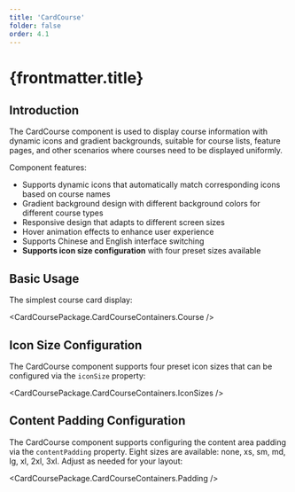 ```yaml
---
title: 'CardCourse'
folder: false
order: 4.1
---
```



# {frontmatter.title}

## Introduction

The CardCourse component is used to display course information with dynamic icons and gradient backgrounds, suitable for course lists, feature pages, and other scenarios where courses need to be displayed uniformly.

Component features:

- Supports dynamic icons that automatically match corresponding icons based on course names
- Gradient background design with different background colors for different course types
- Responsive design that adapts to different screen sizes
- Hover animation effects to enhance user experience
- Supports Chinese and English interface switching
- **Supports icon size configuration** with four preset sizes available

## Basic Usage

The simplest course card display:

<CardCoursePackage.CardCourseContainers.Course />

## Icon Size Configuration

The CardCourse component supports four preset icon sizes that can be configured via the `iconSize` property:

<CardCoursePackage.CardCourseContainers.IconSizes />

## Content Padding Configuration

The CardCourse component supports configuring the content area padding via the `contentPadding` property. Eight sizes are available: none, xs, sm, md, lg, xl, 2xl, 3xl. Adjust as needed for your layout:

<CardCoursePackage.CardCourseContainers.Padding />
